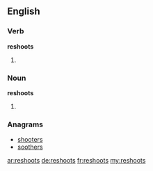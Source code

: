 ==English==

===Verb===
'''reshoots'''
# {{en-third-person singular of|reshoot}}

===Noun===
'''reshoots'''
# {{plural of|reshoot}}

===Anagrams===
* [[shooters#English|shooters]]
* [[soothers#English|soothers]]

[[ar:reshoots]]
[[de:reshoots]]
[[fr:reshoots]]
[[my:reshoots]]